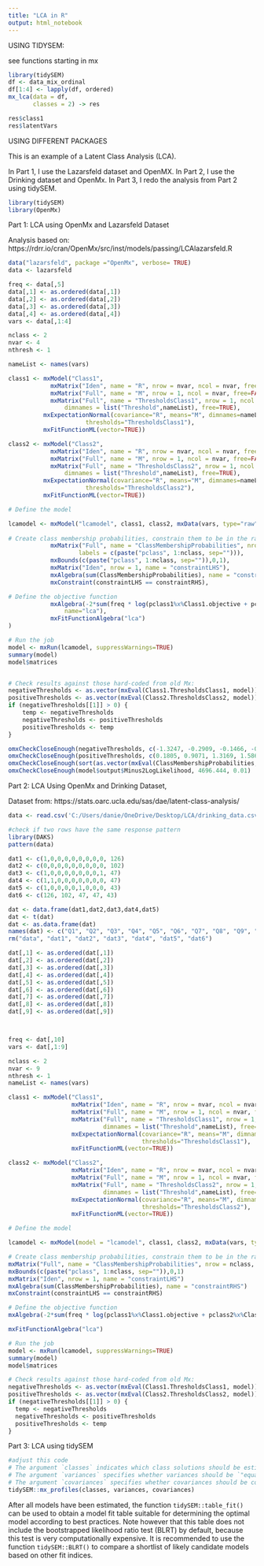 ```yaml
---
title: "LCA in R"
output: html_notebook
---
```


USING TIDYSEM:

see functions starting in mx

```r
library(tidySEM)
df <- data_mix_ordinal
df[1:4] <- lapply(df, ordered)
mx_lca(data = df,
       classes = 2) -> res
```

```r
res$class1
res$latentVars
```



























USING DIFFERENT PACKAGES


This is an example of a Latent Class Analysis (LCA).

In Part 1, I use the Lazarsfeld dataset and OpenMX.
In Part 2, I use the Drinking dataset and OpenMx.
In Part 3, I redo the analysis from Part 2 using tidySEM.

```r
library(tidySEM)
library(OpenMx)
```

Part 1: LCA using OpenMx and Lazarsfeld Dataset 

Analysis based on: https://rdrr.io/cran/OpenMx/src/inst/models/passing/LCAlazarsfeld.R

```r
data("lazarsfeld", package ="OpenMx", verbose= TRUE)
data <- lazarsfeld

freq <- data[,5]
data[,1] <- as.ordered(data[,1])
data[,2] <- as.ordered(data[,2])
data[,3] <- as.ordered(data[,3])
data[,4] <- as.ordered(data[,4])
vars <- data[,1:4]

nclass <- 2
nvar <- 4
nthresh <- 1

nameList <- names(vars)

class1 <- mxModel("Class1", 
            mxMatrix("Iden", name = "R", nrow = nvar, ncol = nvar, free=FALSE),
            mxMatrix("Full", name = "M", nrow = 1, ncol = nvar, free=FALSE),
            mxMatrix("Full", name = "ThresholdsClass1", nrow = 1, ncol = nvar, 
            	dimnames = list("Threshold",nameList), free=TRUE),
		  mxExpectationNormal(covariance="R", means="M", dimnames=nameList, 
				      thresholds="ThresholdsClass1"),
		  mxFitFunctionML(vector=TRUE))

class2 <- mxModel("Class2", 
            mxMatrix("Iden", name = "R", nrow = nvar, ncol = nvar, free=FALSE),
            mxMatrix("Full", name = "M", nrow = 1, ncol = nvar, free=FALSE),
            mxMatrix("Full", name = "ThresholdsClass2", nrow = 1, ncol = nvar, 
            	dimnames = list("Threshold",nameList), free=TRUE),
		  mxExpectationNormal(covariance="R", means="M", dimnames=nameList,
				      thresholds="ThresholdsClass2"),
		  mxFitFunctionML(vector=TRUE))

# Define the model

lcamodel <- mxModel("lcamodel", class1, class2, mxData(vars, type="raw"), 
            
# Create class membership probabilities, constrain them to be in the range 0-1, and make their sum equal 1.0
            mxMatrix("Full", name = "ClassMembershipProbabilities", nrow = nclass, ncol = 1, free=TRUE, 
			        labels = c(paste("pclass", 1:nclass, sep=""))),
            mxBounds(c(paste("pclass", 1:nclass, sep="")),0,1),
		    mxMatrix("Iden", nrow = 1, name = "constraintLHS"),
		    mxAlgebra(sum(ClassMembershipProbabilities), name = "constraintRHS"),
            mxConstraint(constraintLHS == constraintRHS),

# Define the objective function
            mxAlgebra(-2*sum(freq * log(pclass1%x%Class1.objective + pclass2%x%Class2.objective)), 
            	name="lca"),
            mxFitFunctionAlgebra("lca")
)

# Run the job
model <- mxRun(lcamodel, suppressWarnings=TRUE)
summary(model)
model$matrices


# Check results against those hard-coded from old Mx:
negativeThresholds <- as.vector(mxEval(Class1.ThresholdsClass1, model))
positiveThresholds <- as.vector(mxEval(Class2.ThresholdsClass2, model))
if (negativeThresholds[[1]] > 0) {
	temp <- negativeThresholds
	negativeThresholds <- positiveThresholds
	positiveThresholds <- temp
}

omxCheckCloseEnough(negativeThresholds, c(-1.3247, -0.2909, -0.1466, -0.0044),.01)
omxCheckCloseEnough(positiveThresholds, c(0.1805, 0.9071, 1.3169, 1.5869),.01)
omxCheckCloseEnough(sort(as.vector(mxEval(ClassMembershipProbabilities, model))), c(0.4440, 0.5560),.01)
omxCheckCloseEnough(model$output$Minus2LogLikelihood, 4696.444, 0.01)
```

Part 2: LCA Using OpenMx and Drinking Dataset, 

Dataset from: https://stats.oarc.ucla.edu/sas/dae/latent-class-analysis/

```r
data <- read.csv('C:/Users/danie/OneDrive/Desktop/LCA/drinking_data.csv', header = T, sep = ',')

#check if two rows have the same response pattern
library(DAKS)
pattern(data)

dat1 <- c(1,0,0,0,0,0,0,0,0, 126)
dat2 <- c(0,0,0,0,0,0,0,0,0, 102)
dat3 <- c(1,0,0,0,0,0,0,0,1, 47)
dat4 <- c(1,1,0,0,0,0,0,0,0, 47)
dat5 <- c(1,0,0,0,0,1,0,0,0, 43)
dat6 <- c(126, 102, 47, 47, 43)

dat <- data.frame(dat1,dat2,dat3,dat4,dat5)
dat <- t(dat)
dat <- as.data.frame(dat)
names(dat) <- c("Q1", "Q2", "Q3", "Q4", "Q5", "Q6", "Q7", "Q8", "Q9", "freq")
rm("data", "dat1", "dat2", "dat3", "dat4", "dat5", "dat6")

dat[,1] <- as.ordered(dat[,1])
dat[,2] <- as.ordered(dat[,2])
dat[,3] <- as.ordered(dat[,3])
dat[,4] <- as.ordered(dat[,4])
dat[,5] <- as.ordered(dat[,5])
dat[,6] <- as.ordered(dat[,6])
dat[,7] <- as.ordered(dat[,7])
dat[,8] <- as.ordered(dat[,8])
dat[,9] <- as.ordered(dat[,9])



freq <- dat[,10]
vars <- dat[,1:9]

nclass <- 2
nvar <- 9
nthresh <- 1
nameList <- names(vars)

class1 <- mxModel("Class1", 
                  mxMatrix("Iden", name = "R", nrow = nvar, ncol = nvar, free=FALSE),
                  mxMatrix("Full", name = "M", nrow = 1, ncol = nvar, free=FALSE),
                  mxMatrix("Full", name = "ThresholdsClass1", nrow = 1, ncol = nvar, 
                           dimnames = list("Threshold",nameList), free=TRUE),
                  mxExpectationNormal(covariance="R", means="M", dimnames=nameList, 
                                      thresholds="ThresholdsClass1"),
                  mxFitFunctionML(vector=TRUE))

class2 <- mxModel("Class2", 
                  mxMatrix("Iden", name = "R", nrow = nvar, ncol = nvar, free=FALSE),
                  mxMatrix("Full", name = "M", nrow = 1, ncol = nvar, free=FALSE),
                  mxMatrix("Full", name = "ThresholdsClass2", nrow = 1, ncol = nvar, 
                           dimnames = list("Threshold",nameList), free=TRUE),
                  mxExpectationNormal(covariance="R", means="M", dimnames=nameList,
                                      thresholds="ThresholdsClass2"),
                  mxFitFunctionML(vector=TRUE))

# Define the model

lcamodel <- mxModel(model = "lcamodel", class1, class2, mxData(vars, type="raw")) 

# Create class membership probabilities, constrain them to be in the range 0-1, and make their sum equal 1.0
mxMatrix("Full", name = "ClassMembershipProbabilities", nrow = nclass, ncol = 1, free=TRUE, labels = c(paste("pclass", 1:nclass, sep=""))) 
mxBounds(c(paste("pclass", 1:nclass, sep="")),0,1) 
mxMatrix("Iden", nrow = 1, name = "constraintLHS") 
mxAlgebra(sum(ClassMembershipProbabilities), name = "constraintRHS") 
mxConstraint(constraintLHS == constraintRHS)

# Define the objective function
mxAlgebra(-2*sum(freq * log(pclass1%x%Class1.objective + pclass2%x%Class2.objective)), name="lca")

mxFitFunctionAlgebra("lca")

# Run the job
model <- mxRun(lcamodel, suppressWarnings=TRUE)
summary(model)
model$matrices                  

# Check results against those hard-coded from old Mx:
negativeThresholds <- as.vector(mxEval(Class1.ThresholdsClass1, model))
positiveThresholds <- as.vector(mxEval(Class2.ThresholdsClass2, model))
if (negativeThresholds[[1]] > 0) {
  temp <- negativeThresholds
  negativeThresholds <- positiveThresholds
  positiveThresholds <- temp
}

```


Part 3: LCA using tidySEM

```r
#adjust this code
# The argument `classes` indicates which class solutions should be estimated (e.g., 1 through 6).
# The argument `variances` specifies whether variances should be `"equal"` or `"varying"` across classes.
# The argument `covariances` specifies whether covariances should be constrained to `"zero"`, `"equal"` or `"varying"` across classes.
tidySEM::mx_profiles(classes, variances, covariances)
```

After all models have been estimated, the function `tidySEM::table_fit()` can be used to obtain a model fit table suitable for determining the optimal model according to best practices.
Note however that this table does not include the bootstrapped likelihood ratio test (BLRT) by default,
because this test is very computationally expensive.
It is recommended to use the function `tidySEM::BLRT()` to compare a shortlist of likely candidate models based on other fit indices.
